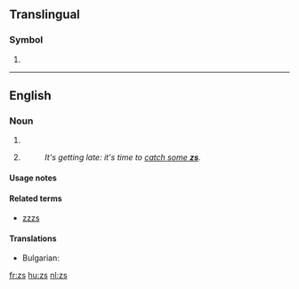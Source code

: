{{also|Zs|Z's|z's}}
==Translingual==

===Symbol===
{{mul-symbol}}

# {{SI-unit-abb|zepto|second|[[time]]}}

----

==English==

===Noun===
{{en-plural noun}}

# {{plural of|z|lang=en}}
# {{alternative form of|z's|lang=en|nodot=1}} {{gloss|sleep}}
#: ''It's getting late: it's time to [[catch some zs|catch some '''zs''']].''

====Usage notes====
{{U:en:plurals of letters}}

====Related terms====
* [[zzzs]]

====Translations====
{{trans-top|slang: sleep}}
* Bulgarian: {{t+|bg|сън|m}}
{{trans-mid}}
{{trans-bottom}}

[[fr:zs]]
[[hu:zs]]
[[nl:zs]]